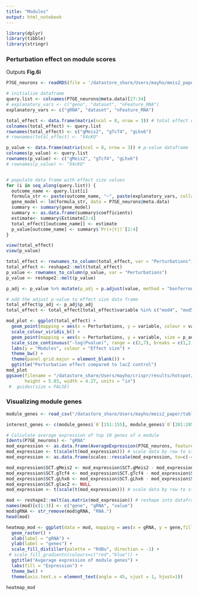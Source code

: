 ```yaml
---
title: "Modules"
output: html_notebook
---
```


```r
library(dplyr)
library(tibble)
library(stringr)
```

### Perturbation effect on module scores

Outputs **Fig.6i**

```r
P7GE_neurons <- readRDS(file = '/datastore_share/Users/mayho/meis2_paper/seurat_objects/P7GE_neurons.rds')
```


```r
# initialize dataframe
query.list <- colnames(P7GE_neurons@meta.data)[27:34]
# explanatory_vars <- c("geno", "dataset", "nFeature_RNA")  
explanatory_vars <- c("gRNA", "dataset", "nFeature_RNA")  

total_effect <- data.frame(matrix(ncol = 8, nrow = 3)) # total effect dataframe
colnames(total_effect) <- query.list
rownames(total_effect) <- c("gMeis2", "gTcf4", "gLhx6")
# rownames(total_effect) <- "X4cKO"

p_value <- data.frame(matrix(ncol = 8, nrow = 3)) # p-value dataframe 
colnames(p_value) <- query.list
rownames(p_value) <- c("gMeis2", "gTcf4", "gLhx6")
# rownames(p_value) <- "X4cKO"


# populate data frame with effect size values
for (i in seq_along(query.list)) {
  outcome_name <- query.list[i]
  formula_str <- paste(outcome_name, "~", paste(explanatory_vars, collapse = " + "))
  gene_model <- lm(formula_str, data = P7GE_neurons@meta.data)
  summary <- summary(gene_model)
  summary <- as.data.frame(summary$coefficients)
  estimate<- summary$Estimate[2:4]
  total_effect[[outcome_name]] <- estimate
  p_value[outcome_name] <- summary$`Pr(>|t|)`[2:4]
}

view(total_effect)
view(p_value)
```

```r
total_effect <- rownames_to_column(total_effect, var = "Perturbations") # reshpae data
total_effect <- reshape2::melt(total_effect)
p_value <- rownames_to_column(p_value, var = "Perturbations")
p_value <- reshape2::melt(p_value)
```

```r
p_adj <- p_value %>% mutate(p_adj = p.adjust(value, method = "bonferroni", n = length(value))) %>% mutate( p_adj = if_else(-log(p_adj) >= 4,4,-log(p_adj)))
```

```r
# add the adjust p-value to effect size data frame
total_effect$p_adj <- p_adj$p_adj
total_effect <- total_effect[total_effect$variable %in% c("mod4", "mod5", "mod6", "mod8"),]
```

```r
mod_plot <- ggplot(total_effect) +
  geom_point(mapping = aes(x = Perturbations, y = variable, colour = value, size = p_adj)) +
  scale_colour_viridis_b() + 
  geom_point(mapping = aes(x = Perturbations, y = variable, size = p_adj), shape = 21, colour = "black", stroke =  2, data = total_effect[which(total_effect$p_adj > 3),]) +
  scale_size_continuous("-log(Pvalue)", range = c(2,7), breaks = c(1,2,3,4), labels = c("1", "2", "3", ">4")) +
  labs(y = "Modules", colour = "Effect size") +
  theme_bw() +
  theme(panel.grid.major = element_blank()) +
  ggtitle("Perturbation effect compared to lacZ control") 
mod_plot
ggsave(filename = "/datastore_share/Users/mayho/crispr/results/hotspot/P7perturb_mod_change_subset.pdf",
       height = 5.03, width = 4.27, units = "in")
 #  guides(size = FALSE)
```
### Visualizing module genes

```r
module_genes <- read_csv("/datastore_share/Users/mayho/meis2_paper/tables/neuron_GE_module_141021.csv")
```

```r
interest_genes <- c(module_genes$`0`[151:155], module_genes$`0`[201:205], module_genes$`0`[251:255],module_genes$`0`[351:355])
```

```r
# Calculate average expression of top 10 genes of x module
Idents(P7GE_neurons) <- "gRNA"
mod_expression <- as.data.frame(AverageExpression(P7GE_neurons, features = interest_genes, return.seurat = F, assays = "SCT"))
mod_expression <- t(scale(t(mod_expression))) # scale data by row to standardize 
mod_expression <- as.data.frame(scales::rescale(mod_expression, to=c(-4,4)))
```

```r
mod_expression$SCT.gMeis2 <- mod_expression$SCT.gMeis2 - mod_expression$SCT.glacZ
mod_expression$SCT.gTcf4 <- mod_expression$SCT.gTcf4 - mod_expression$SCT.glacZ
mod_expression$SCT.gLhx6 <- mod_expression$SCT.gLhx6 - mod_expression$SCT.glacZ
mod_expression$SCT.glacZ <- NULL
mod_expression <- t(scale(t(mod_expression))) # scale data by row to standardize
```

```r
mod <- reshape2::melt(as.matrix(mod_expression)) # reshape into dataframe
names(mod)[c(1:3)] <- c("gene", "gRNA", "value")
mod$gRNA <- str_remove(mod$gRNA, "RNA.")
head(mod)
```

```r
heatmap_mod <- ggplot(data = mod, mapping = aes(x = gRNA, y = gene,fill = value)) +
  geom_raster() +
  xlab(label = "gRNA") +
  ylab(label = "genes") +
  scale_fill_distiller(palette = "RdBu", direction = -1) + 
 # scale_fill_gradientn(colours=c("red","blue")) +
  ggtitle("Avgerage expression of module genes") +
  labs(fill = "Expression") +
  theme_bw() +
  theme(axis.text.x = element_text(angle = 45, vjust = 1, hjust=1))

heatmap_mod
```



